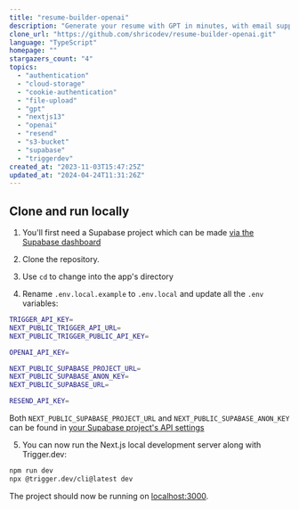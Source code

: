 ```yaml
---
title: "resume-builder-openai"
description: "Generate your resume with GPT in minutes, with email support from Trigger.dev and resend 🚀😻"
clone_url: "https://github.com/shricodev/resume-builder-openai.git"
language: "TypeScript"
homepage: ""
stargazers_count: "4"
topics:
  - "authentication"
  - "cloud-storage"
  - "cookie-authentication"
  - "file-upload"
  - "gpt"
  - "nextjs13"
  - "openai"
  - "resend"
  - "s3-bucket"
  - "supabase"
  - "triggerdev"
created_at: "2023-11-03T15:47:25Z"
updated_at: "2024-04-24T11:31:26Z"
---
```


## Clone and run locally

1. You'll first need a Supabase project which can be made [via the Supabase dashboard](https://database.new)

2. Clone the repository.

3. Use `cd` to change into the app's directory

4. Rename `.env.local.example` to `.env.local` and update all the `.env` variables:

```bash
TRIGGER_API_KEY=
NEXT_PUBLIC_TRIGGER_API_URL=
NEXT_PUBLIC_TRIGGER_PUBLIC_API_KEY=

OPENAI_API_KEY=

NEXT_PUBLIC_SUPABASE_PROJECT_URL=
NEXT_PUBLIC_SUPABASE_ANON_KEY=
NEXT_PUBLIC_SUPABASE_URL=

RESEND_API_KEY=

```

Both `NEXT_PUBLIC_SUPABASE_PROJECT_URL` and `NEXT_PUBLIC_SUPABASE_ANON_KEY` can be found in [your Supabase project's API settings](https://app.supabase.com/project/_/settings/api)

5. You can now run the Next.js local development server along with Trigger.dev:

```bash
npm run dev
npx @trigger.dev/cli@latest dev
```

The project should now be running on [localhost:3000](http://localhost:3000/).
